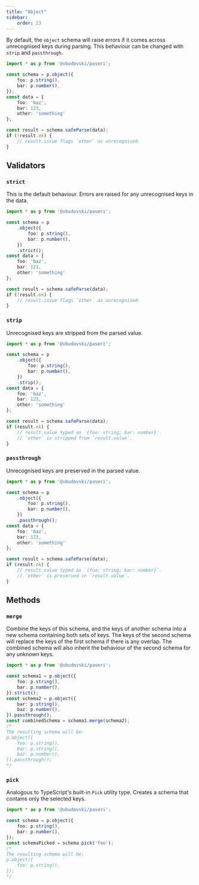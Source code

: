 ```yaml
---
title: "Object"
sidebar:
    order: 23
---
```


By default, the `object` schema will raise errors if it comes across unrecognised keys during parsing. This behaviour
can be changed with `strip` and `passthrough`.

```typescript
import * as p from '@vbudovski/paseri';

const schema = p.object({
    foo: p.string(),
    bar: p.number(),
});
const data = {
    foo: 'baz',
    bar: 123,
    other: 'something'
};

const result = schema.safeParse(data);
if (!result.ok) {
    // result.issue flags `other` as unrecognised.
}
```

## Validators

### `strict`

This is the default behaviour. Errors are raised for any unrecognised keys in the data.

```typescript
import * as p from '@vbudovski/paseri';

const schema = p
    .object({
        foo: p.string(),
        bar: p.number(),
    })
    .strict();
const data = {
    foo: 'baz',
    bar: 123,
    other: 'something'
};

const result = schema.safeParse(data);
if (!result.ok) {
    // result.issue flags `other` as unrecognised.
}
```

### `strip`

Unrecognised keys are stripped from the parsed value.

```typescript
import * as p from '@vbudovski/paseri';

const schema = p
    .object({
        foo: p.string(),
        bar: p.number(),
    })
    .strip();
const data = {
    foo: 'baz',
    bar: 123,
    other: 'something'
};

const result = schema.safeParse(data);
if (result.ok) {
    // result.value typed as `{foo: string; bar: number}`.
    // `other` is stripped from `result.value`.
}
```

### `passthrough`

Unrecognised keys are preserved in the parsed value.

```typescript
import * as p from '@vbudovski/paseri';

const schema = p
    .object({
        foo: p.string(),
        bar: p.number(),
    })
    .passthrough();
const data = {
    foo: 'baz',
    bar: 123,
    other: 'something'
};

const result = schema.safeParse(data);
if (result.ok) {
    // result.value typed as `{foo: string; bar: number}`.
    // `other` is preserved in `result.value`.
}
```

## Methods

### `merge`

Combine the keys of this schema, and the keys of another schema into a new schema containing both sets of keys. The keys
of the second schema will replace the keys of the first schema if there is any overlap. The combined schema will also
inherit the behaviour of the second schema for any unknown keys.

```typescript
import * as p from '@vbudovski/paseri';

const schema1 = p.object({
    foo: p.string(),
    bar: p.number(),
}).strict();
const schema2 = p.object({
    bar: p.string(),
    baz: p.number(),
}).passthrough();
const combinedSchema = schema1.merge(schema2);
/*
The resulting schema will be:
p.object({
    foo: p.string(),
    bar: p.string(),
    baz: p.number(),
}).passthrough();
*/
```

### `pick`

Analogous to TypeScript's built-in `Pick` utility type. Creates a schema that contains only the selected keys.

```typescript
import * as p from '@vbudovski/paseri';

const schema = p.object({
    foo: p.string(),
    bar: p.number(),
});
const schemaPicked = schema.pick('foo');
/*
The resulting schema will be:
p.object({
    foo: p.string(),
});
*/
```
